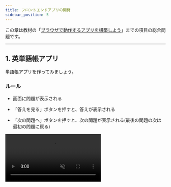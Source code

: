 ```yaml
---
title: フロントエンドアプリの開発
sidebar_position: 5
---
```



この章は教材の「[ブラウザで動作するアプリを構築しよう](/docs/browser-apps/)」までの項目の総合問題です。

---

## 1. 英単語帳アプリ

単語帳アプリを作ってみましょう。

### ルール

- 画面に問題が表示される

- 「答えを見る」ボタンを押すと、答えが表示される

- 「次の問題へ」ボタンを押すと、次の問題が表示される(最後の問題の次は最初の問題に戻る)

<video src={flashcardVideo} controls muted autoPlay loop />

### ヒント

- まずは HTML で、問題や答えを表示するための `div` 要素と「答えを見る」「次の問題へ」ボタンを作成しましょう。

- 次に、問題と答えの組をいくつか作りましょう。問題と答えを格納する配列をそれぞれ作成します。

- 配列ができたら、ボタンの操作に応じて問題や答えが表示されるようにプログラムを作成しましょう。

  - 問題を順番に表示させるには、「現在表示されている問題のインデックス」を変数で管理し、「次の問題へ」ボタンを押すとインデックスが 1 増えるようにすると良いでしょう。ただし、最後の問題の次は最初の問題に戻ることに注意しましょう。

  - 「答えを見る」ボタンを押した時に答えが表示されるようにしましょう。「次の問題へ」ボタンを押した時には答えを非表示にする必要があることにも注意しましょう。

- ここまでで基本的な動作は完成です。最後に、CSS を用いて画面を整えてみましょう。

- 余裕のある人は、さらに機能を追加してみましょう。例えば、問題が表示される順番をランダムにしたり、選択肢を用意してクイズ形式にしたりすることが考えられます。

### 解答例

<Answer>

```html title=index.html
<div class="card">
  <div id="question"></div>
  <div id="answer"></div>
</div>
<button id="answer-button">答えを見る</button>
<button id="next-button">次の問題へ</button>
```

```js title=script.js
const questions = ["apple", "black", "cloud"];
const answers = ["りんご", "黒", "雲"];

const questionDisplay = document.getElementById("question");

const answer = document.getElementById("answer");
let index = 0;

questionDisplay.textContent = questions[0];

document.getElementById("answer-button").onclick = () => {
  answer.textContent = answers[index];
};
document.getElementById("next-button").onclick = () => {
  index += 1;
  if (index === questions.length) {
    index = 0;
  }
  questionDisplay.textContent = questions[index];
  answer.textContent = "";
};
```

<ViewSource url={import.meta.url} path="_samples/flashcard" />

</Answer>

---

## 2. タイマーアプリ

以下のような音が鳴るタイマーを作ってみましょう。

**音声が出ますのでご注意ください**

<video src={timerVideo} controls />

- セットボタンで時間がセットされます。
- スタートボタンで開始、ストップボタンで一時停止できます。
- タイマーが動いている間はスタートボタンは押せません。逆に停止しているときはストップボタンは押せません。
- 時間になると音が出ます。~~関西弁~~音源は[ここ](alarm.mp3)からダウンロードしてください。
- ストップボタンかセットボタンを押すと音が止まります。
- セットされている時間が０秒のままスタートボタンを押すとエラーが表示されます。
- 残り時間表示は時間・分・秒に分けて表示されます。
- 時間の入力欄には数字しか入力できません。
- ボタンで時間を調整することもでき、直接タイプ入力することもできます。
- 画面の大きさを変えるとそれに応じてタイマーのサイズも変わります。（つまり物の位置関係やスタイルは崩れません）

### ヒント

#### ヒント１

何やらよくわからないことがたくさん出てきました。まず多くの人が注目するのは「**音**」だと思います。音の鳴らし方なんか知らないよって？大丈夫。プログラミングでわからないことは調べれば良いのです。皆気になっていることは調べれば案外すぐに出てくるものです。試しに `JavaScript 音` なんて調べてはいかがでしょうか？

他にも特徴的な動きが何個かある思いますが、特徴的なものは調べると結構すぐ見つかります。積極的に調べていきましょう。

![グーグル検索](google-search.png)
グーグル先生さすがっす！！

#### ヒント２

混乱する原因の一つは、機能が多いために今どの部分を作っているのか不明瞭になりやすいということです。

しかし、純粋なタイマーの機能だけに焦点を絞って考えた場合、考えることはそう多くありません。極端に言えば、**残り時間** という情報と、その残り時間を減らしていく関数さえあれば、一応タイマーにはなります。このように、まずは本質的な機能や状態に目を向けることが肝要です。

### 解答例

<Answer>

<ViewSource url={import.meta.url} path="_samples/timer" />

</Answer>
